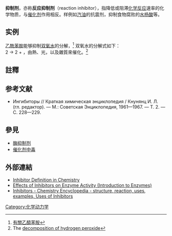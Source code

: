 {{expand|time=2016-01-15T00:36:47+00:00}}

'''抑制剂'''，亦称'''反应抑制剂'''（reaction inhibitor），指降低或阻滞[[化学反应|化学反应]]速率的化学物质，与[[催化剂|催化剂]]作用相反。样例如[[汽油|汽油]]的抗震剂，抑制食物腐败的[[水杨酸|水杨酸]]等。

== 实例 ==
[[乙酰苯胺|乙酰苯胺]]能够抑制[[双氧水|双氧水]]的分解，<ref>[[乙醯苯胺#應用|有關乙醯苯胺]]</ref> 双氧水的分解式如下：
<br>2{{chem|H|2|O|2}} → 2{{chem|H|2|O}} + {{chem|O|2}}，由熱、光，以及雜質來催化。<ref>The [[Hydrogen_peroxide#Decomposition|decomposition of hydrogen peroxide]]</ref>

==註釋==
{{reflist}}

==参考文献==
{{refbegin}}
* Ингибиторы // Краткая химическая энциклопедия / Кнунянц И. Л. (гл. редактор). — М.: Советская Энциклопедия, 1961—1967. — Т. 2. — С. 228—229. {{ru icon}}
{{refend}}

==參見==
*[[酶抑制剂|酶抑制剂]]
*[[催化剂中毒|催化剂中毒]]

==外部連結==
{{wiktionary|抑制劑}}
*[https://www.thoughtco.com/definition-of-inhibitor-605245 Inhibitor Definition in Chemistry] {{Wayback|url=https://www.thoughtco.com/definition-of-inhibitor-605245 |date=20201016140813 }}
*[http://www.worthington-biochem.com/introBiochem/inhibitors.html Effects of Inhibitors on Enzyme Activity (Introduction to Enzymes)] {{Wayback|url=http://www.worthington-biochem.com/introBiochem/inhibitors.html |date=20201029233449 }}
*[http://www.chemistryexplained.com/Hy-Kr/Inhibitors.html Inhibitors - Chemistry Encyclopedia - structure, reaction, uses, examples, Uses of Inhibitors] {{Wayback|url=http://www.chemistryexplained.com/Hy-Kr/Inhibitors.html |date=20180907150211 }}

[[Category:化学动力学|Category:化学动力学]]